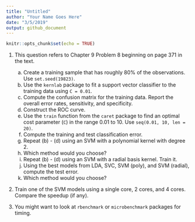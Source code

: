 ```yaml
---
title: "Untitled"
author: "Your Name Goes Here"
date: "3/5/2019"
output: github_document
---
```


```r
knitr::opts_chunk$set(echo = TRUE)
```

1. This question refers to Chapter 9 Problem 8 beginning on page 371 in the 
text. 

    a. Create a training sample that has roughly 80% of the observations. Use
  `set.seed(19823)`.
    b. Use the `kernlab` package to fit a support vector classifier to the 
  training data using `C = 0.01`. 
    c. Compute the confusion matrix for the training data. Report the overall 
  error rates, sensitivity, and specificity. 
    d. Construct the ROC curve. 
    e. Use the `train` function from the `caret` package to find an optimal cost
  parameter (`C`) in the range 0.01 to 10. Use `seq(0.01, 10, len = 20)`. 
    f. Compute the training and test classification error.
    g. Repeat (b) - (d) using an SVM with a polynomial kernel with degree 2. 
    h. Which method would you choose?
    i. Repeat (b) - (d) using an SVM with a radial basis kernel. Train it. 
    j. Using the best models from LDA, SVC, SVM (poly), and SVM (radial), 
    compute the test error. 
    k. Which method would you choose?
2. Train one of the SVM models using a single core, 2 cores, and 4 cores.
Compare the speedup (if any). 
3. You might want to look at `rbenchmark` or `microbenchmark` packages for 
timing. 
